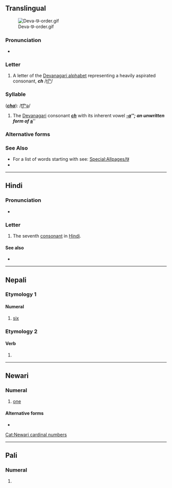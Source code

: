 {{character info/new}}
==Translingual==
[[File:Deva-छ-order.gif|thumb]]

===Pronunciation===
* {{IPA|/tʃʰə/|lang=mul}}

===Letter===
{{mul-Deva|ch}}

# A letter of the [[Devanagari alphabet]] representing a heavily aspirated consonant, '''''ch''''' /[[tʃʰ]]/

===Syllable===
{{mul-syllable|sc=Deva|छ}} ('''''[[cha]]'''''): /[[t͡ʃʰǝ]]/

# The [[Devanagari]] consonant {{l|mul|sc=Deva|छ}} '''''[[ch]]''''' with its inherent vowel '''''[[-a]]'''''; an unwritten form of {{l|mul|sc=Deva|अ}} '''''[[a]]'''''

===Alternative forms===
{{pi-alt|Latn=cha}}

===See Also===
* For a list of words starting with {{mul-Deva|ch}} see: [[Special:Allpages/छ]]
* {{list:Devanagari script letters/mul}}

----

==Hindi==

===Pronunciation===
* {{IPA|[t͡ʃʰə]|lang=hi}}

===Letter===
{{head|hi|letter}}

# The seventh [[consonant]] in [[Hindi]].

====See also====
* {{list:Devanagari script letters/hi}}

----

==Nepali==

===Etymology 1===
{{rfe|lang=ne}}

====Numeral====
{{ne-pos|numeral}}

# {{lb|ne|cardinal}} [[six]]

===Etymology 2===
{{rfe|lang=ne}}

====Verb====
{{ne-pos|verb form}}
{{attention|ne|fixed error from complete lack of parameters, but there may be more to this}}
# {{inflection of|हुनु||3|s|lang=ne}}

----

==Newari==

===Numeral===
{{head|new|numeral}}

# [[one]]

====Alternative forms====
* {{l|new|छि}}

[[Cat:Newari cardinal numbers]]

----

==Pali==

===Numeral===
{{head|pi|numeral}}

# {{lb|pi|cardinal}} {{pi-sc|d|cha}}